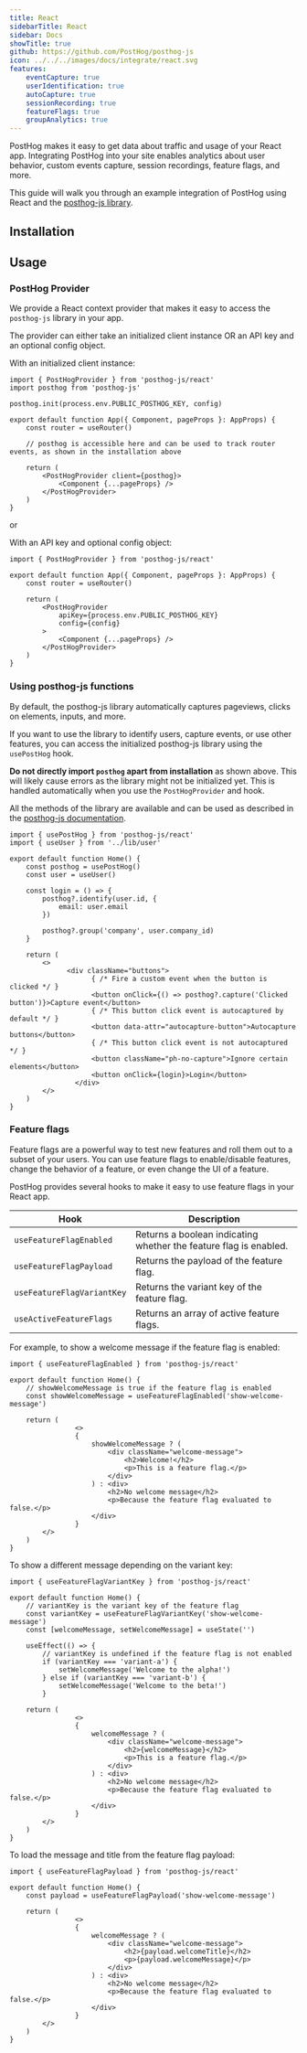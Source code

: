 ```yaml
---
title: React
sidebarTitle: React
sidebar: Docs
showTitle: true
github: https://github.com/PostHog/posthog-js
icon: ../../../images/docs/integrate/react.svg
features:
    eventCapture: true
    userIdentification: true
    autoCapture: true
    sessionRecording: true
    featureFlags: true
    groupAnalytics: true
---
```


PostHog makes it easy to get data about traffic and usage of your React app. Integrating PostHog into your site enables analytics about user behavior, custom events capture, session recordings, feature flags, and more.

This guide will walk you through an example integration of PostHog using React and the [posthog-js library](/docs/integrate/client/js).

## Installation


<ReactInstall />

## Usage

### PostHog Provider

We provide a React context provider that makes it easy to access the `posthog-js` library in your app.

The provider can either take an initialized client instance OR an API key and an optional config object.

With an initialized client instance:

```react
import { PostHogProvider } from 'posthog-js/react'
import posthog from 'posthog-js'

posthog.init(process.env.PUBLIC_POSTHOG_KEY, config)

export default function App({ Component, pageProps }: AppProps) {
    const router = useRouter()

    // posthog is accessible here and can be used to track router events, as shown in the installation above

    return (
        <PostHogProvider client={posthog}>
            <Component {...pageProps} />
        </PostHogProvider>
    )
}

```

or

With an API key and optional config object:

```react
import { PostHogProvider } from 'posthog-js/react'

export default function App({ Component, pageProps }: AppProps) {
    const router = useRouter()

    return (
        <PostHogProvider
            apiKey={process.env.PUBLIC_POSTHOG_KEY}
            config={config}
        >
            <Component {...pageProps} />
        </PostHogProvider>
    )
}
```

### Using posthog-js functions

By default, the posthog-js library automatically captures pageviews, clicks on elements, inputs, and more.

If you want to use the library to identify users, capture events, or use other features, you can access the initialized posthog-js library using the `usePostHog` hook.

**Do not directly import `posthog` apart from installation** as shown above. This will likely cause errors as the library might not be initialized yet. This is handled automatically when you use the `PostHogProvider` and hook.

All the methods of the library are available and can be used as described in the [posthog-js documentation](/docs/sdks/js).

```react
import { usePostHog } from 'posthog-js/react'
import { useUser } from '../lib/user'

export default function Home() {
    const posthog = usePostHog()
    const user = useUser()

    const login = () => {
        posthog?.identify(user.id, {
            email: user.email
        })

        posthog?.group('company', user.company_id)
    }

    return (
        <>
              <div className="buttons">
                    { /* Fire a custom event when the button is clicked */ }
                    <button onClick={() => posthog?.capture('Clicked button')}>Capture event</button>
                    { /* This button click event is autocaptured by default */ }
                    <button data-attr="autocapture-button">Autocapture buttons</button>
                    { /* This button click event is not autocaptured */ }
                    <button className="ph-no-capture">Ignore certain elements</button>
                    <button onClick={login}>Login</button>
                </div>
        </>
    )
}
```

### Feature flags

Feature flags are a powerful way to test new features and roll them out to a subset of your users. You can use feature flags to enable/disable features, change the behavior of a feature, or even change the UI of a feature.

PostHog provides several hooks to make it easy to use feature flags in your React app.

| Hook | Description |
| --- | --- |
| `useFeatureFlagEnabled` | Returns a boolean indicating whether the feature flag is enabled. |
| `useFeatureFlagPayload` | Returns the payload of the feature flag. |
| `useFeatureFlagVariantKey` | Returns the variant key of the feature flag. |
| `useActiveFeatureFlags` | Returns an array of active feature flags. |

For example, to show a welcome message if the feature flag is enabled:

```react
import { useFeatureFlagEnabled } from 'posthog-js/react'

export default function Home() {
    // showWelcomeMessage is true if the feature flag is enabled
    const showWelcomeMessage = useFeatureFlagEnabled('show-welcome-message') 

    return (
                <>
                {
                    showWelcomeMessage ? (
                        <div className="welcome-message">
                            <h2>Welcome!</h2>
                            <p>This is a feature flag.</p>
                        </div>
                    ) : <div>
                        <h2>No welcome message</h2>
                        <p>Because the feature flag evaluated to false.</p>
                    </div>
                }
        </>
    )
}
```

To show a different message depending on the variant key:

```react
import { useFeatureFlagVariantKey } from 'posthog-js/react'

export default function Home() {
    // variantKey is the variant key of the feature flag
    const variantKey = useFeatureFlagVariantKey('show-welcome-message') 
    const [welcomeMessage, setWelcomeMessage] = useState('')

    useEffect(() => {
        // variantKey is undefined if the feature flag is not enabled
        if (variantKey === 'variant-a') {
            setWelcomeMessage('Welcome to the alpha!')
        } else if (variantKey === 'variant-b') {
            setWelcomeMessage('Welcome to the beta!')
        }

    return (
                <>
                {
                    welcomeMessage ? (
                        <div className="welcome-message">
                            <h2>{welcomeMessage}</h2>
                            <p>This is a feature flag.</p>
                        </div>
                    ) : <div>
                        <h2>No welcome message</h2>
                        <p>Because the feature flag evaluated to false.</p>
                    </div>
                }
        </>
    )
}
```

To load the message and title from the feature flag payload:

```react
import { useFeatureFlagPayload } from 'posthog-js/react'

export default function Home() {
    const payload = useFeatureFlagPayload('show-welcome-message')

    return (
                <>
                {
                    welcomeMessage ? (
                        <div className="welcome-message">
                            <h2>{payload.welcomeTitle}</h2>
                            <p>{payload.welcomeMessage}</p>
                        </div>
                    ) : <div>
                        <h2>No welcome message</h2>
                        <p>Because the feature flag evaluated to false.</p>
                    </div>
                }
        </>
    )
}
```
